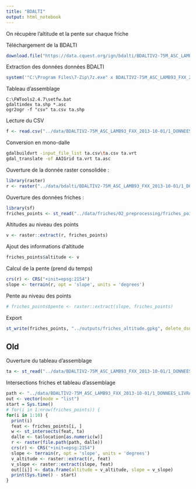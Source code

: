 ```yaml
---
title: "BDALTI"
output: html_notebook
---
```


On récupère l'altitude et la pente sur chaque friche

Téléchargement de la BDALTI
```r
download.file("https://data.cquest.org/ign/bdalti/BDALTIV2-75M_ASC_LAMB93_FXX_2013-10-01.7z", "../data/BDALTIV2-75M_ASC_LAMB93_FXX_2013-10-01.7z", mode = "wb")
```
Extraction des données données BDALTI
```r
system('"C:\Program Files\7-Zip\7z.exe" x BDALTIV2-75M_ASC_LAMB93_FXX_2013-10-01.7z')
```

Tableau d'assemblage
```shell
C:\FWTools2.4.7\setfw.bat
gdaltindex ta.shp *.asc
ogr2ogr -f "csv" ta.csv ta.shp
```
Lecture du CSV
```r
f <- read.csv("../data/BDALTIV2-75M_ASC_LAMB93_FXX_2013-10-01/1_DONNEES_LIVRAISON_2013-10-00130/BDALTIV2_MNT_75M_LAMB93_IGN69_FRANCEMETRO20130920/ta.csv/ta.csv")
```

Conversion en mono-dalle
```bash
gdalbuildvrt -input_file_list ta.csv\ta.csv ta.vrt
gdal_translate -of AAIGrid ta.vrt ta.asc
```

Ouverture de la donnée raster consolidée :
```r
library(raster)
r <- raster("../data/bdalti/BDALTIV2-75M_ASC_LAMB93_FXX_2013-10-01/1_DONNEES_LIVRAISON_2013-10-00130/BDALTIV2_MNT_75M_LAMB93_IGN69_FRANCEMETRO20130920/ta.asc")
```

Ouverture des données friches :
```r
library(sf)
friches_points <- st_read("../data/friches/02_preprocessing/friches_points.gpkg") %>% st_set_crs(4326) %>% st_transform(2154) %>% dplyr::select(site_pk)
```
Altitudes au niveau des points
```r
v <- raster::extract(r, friches_points)
```

Ajout des informations d'altitude
```r
friches_points$altitude <- v
```

Calcul de la pente (prend du temps)
```r
crs(r) <- CRS("+init=epsg:2154")
slope <- terrain(r, opt = 'slope', units = 'degrees')
```

Pente au niveau des points
```r
# friches_points$pente <- raster::extract(slope, friches_points)
```

Export
```r
st_write(friches_points, "../outputs/friches_altitude.gpkg", delete_dsn = T)
```


## Old
Ouverture du tableau d'assemblage
```r
ta <- st_read("../data/BDALTIV2-75M_ASC_LAMB93_FXX_2013-10-01/1_DONNEES_LIVRAISON_2013-10-00130/BDALTIV2_MNT_75M_LAMB93_IGN69_FRANCEMETRO20130920/ta.shp") %>% st_set_crs(2154)
```
Intersections friches et tableau d'assemblage
```r
path <- "../data/BDALTIV2-75M_ASC_LAMB93_FXX_2013-10-01/1_DONNEES_LIVRAISON_2013-10-00130/BDALTIV2_MNT_75M_LAMB93_IGN69_FRANCEMETRO20130920/"
out <- vector(mode = "list")
start = Sys.time()
# for(i in 1:nrow(friches_points)) {
for(i in 1:10) {
  print(i)
  feat <- friches_points[i, ]
  w <- st_intersects(feat, ta)
  dalle <- ta$location[as.numeric(w)]
  r <- raster(file.path(path, dalle))
  crs(r) <- CRS("+init=epsg:2154")
  slope <- terrain(r, opt = 'slope', units = 'degrees')
  v_altitude <- raster::extract(r, feat)
  v_slope <- raster::extract(slope, feat)
  out[[i]] <- data.frame(altitude = v_altitude, slope = v_slope)
  print(Sys.time() - start)
}
```